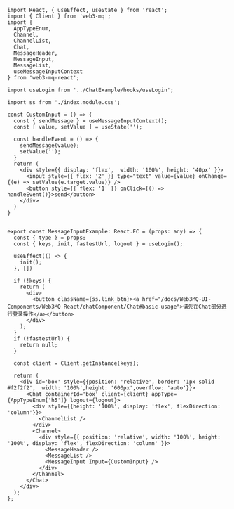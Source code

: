 ```tsx 
import React, { useEffect, useState } from 'react';
import { Client } from 'web3-mq';
import { 
  AppTypeEnum, 
  Channel, 
  ChannelList, 
  Chat, 
  MessageHeader, 
  MessageInput, 
  MessageList, 
  useMessageInputContext 
} from 'web3-mq-react';

import useLogin from '../ChatExample/hooks/useLogin';

import ss from './index.module.css';

const CustomInput = () => {
  const { sendMessage } = useMessageInputContext();
  const [ value, setValue ] = useState('');

  const handleEvent = () => {
    sendMessage(value);
    setValue('');
  }
  return (
    <div style={{ display: 'flex',  width: '100%', height: '40px' }}>
      <input style={{ flex: '2' }} type="text" value={value} onChange={(e) => setValue(e.target.value)} />
      <button style={{ flex: '1' }} onClick={() => handleEvent()}>send</button>
    </div>
  )
}


export const MessageInputExample: React.FC = (props: any) => {
  const { type } = props;
  const { keys, init, fastestUrl, logout } = useLogin();
  
  useEffect(() => {
    init();
  }, [])

  if (!keys) {
    return (
      <div>
        <button className={ss.link_btn}><a href="/docs/Web3MQ-UI-Components/Web3MQ-React/chatComponent/Chat#basic-usage">请先在Chat部分进行登录操作</a></button>
      </div>
    );
  }
  if (!fastestUrl) {
    return null;
  }

  const client = Client.getInstance(keys);

  return (
    <div id='box' style={{position: 'relative', border: '1px solid #f2f2f2',  width: '100%',height: '600px',overflow: 'auto'}}>
      <Chat containerId='box' client={client} appType={AppTypeEnum['h5']} logout={logout}>
        <div style={{height: '100%', display: 'flex', flexDirection: 'column'}}>
          <ChannelList />
        </div>
        <Channel>
          <div style={{ position: 'relative', width: '100%', height: '100%', display: 'flex', flexDirection: 'column' }}>
            <MessageHeader />
            <MessageList />
            <MessageInput Input={CustomInput} />
          </div>
        </Channel>
      </Chat>
    </div>
  );
};

```